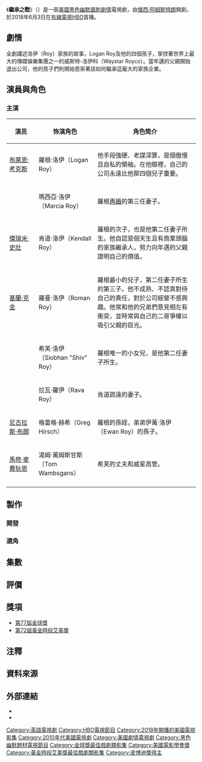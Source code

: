 {{noteTA
|G1=Show
|G2=TV
|G3=Movie
}}
{{TVshow}}
{{Infobox television
| show_name                = 繼承之戰
| original_name            = {{lang|en|''Succession''}}
| image                =
| image_size               = 
| caption                  = 
| bgcolour                 =
| colour text              =
| genre                    = {{Plainlist|
* [[黑色幽默|黑色幽默]]
* {{le|喜劇劇情片|Comedy-drama}} 
* [[劇情片|劇情]]
* [[諷刺|諷刺]]
}}
| format      = 電視劇
| creator                  = [[傑西·阿姆斯特朗|傑西·阿姆斯特朗]]
| based_on                 = 
| starring                 = {{Plainlist|
* [[布萊恩·考克斯_(演員)|布萊恩·考克斯]]
* {{le|希安·阿巴斯|Hiam Abbass}} 
* [[尼古拉斯·布朗|尼古拉斯·布朗]]
* [[基蘭·克金|基蘭·克金]]
* {{le|彼得·傅利曼|Peter Friedman}} 
* {{le|娜塔莉·戈德|Natalie Gold}}
* [[馬修·麥費狄恩|馬修·麥費狄恩]]
* [[阿蘭·拉克|阿蘭·拉克]]
* [[傑瑞米·史壯|傑瑞米·史壯]]
* {{le|羅布·楊|Rob Yang}} 
* 黛格瑪拉·多明絲姬（{{lang|en| Dagmara Domińczyk}}）
* 阿里安·莫耶德（{{lang|en| Arian Moayed}}）
* J·史密斯-卡梅倫（{{lang|en|J. Smith-Cameron}}）
}}
| composer                 = 尼可拉斯・布泰爾（{{lang|en|Nicholas Britell}}）
| country                  = {{US}}
| language                 = 英語
| num_seasons              = 3
| num_episodes             = 29
| list_episodes            = #集數
| executive_producer       = {{Plainlist|
* 傑西·阿姆斯特朗
* 凱文·J·梅賽克（{{lang|en|Kevin Messick}}）
* 法蘭克·瑞奇（{{lang|en|Frank Rich}}）
* [[威爾·法洛|威爾·法洛]]
* [[亞當·麥凱|亞當·麥凱]]
}}
| producer                 = {{Plainlist|
* Regina Heyman
* Dara Schnapper
}}
| cinematography           = Andrij Parekh
| editor                   = Mark Yoshikawa
| runtime                  = 56–66分鐘
| location                 = [[美國|美國]][[紐約|紐約]]
| company                  = {{Plainlist|
* {{nowrap|[[Gary_Sanchez_Productions|Gary Sanchez Productions]]}}
* Hyperobject Industries
* Project Zeus
}}
| distributor              = {{plainlist|
*[[華納兄弟電視公司|華納兄弟電視公司]]}}
| network                  = [[HBO|HBO]]
| first_aired              = {{Start date|2018|6|3}}
| last_aired               = 至今<!--{{End date|present}}--><!--Do not add until series has premiered, per the documentation of the template.-->
| website                  = https://www.hbo.com/succession
| website_title            = Official website
| show_name_zh-cn          = 继承之战
| show_name_zh-hk          = 傳媒家族繼承人
| show_name_zh-tw          = 傳媒家族繼承人{{efn|name="TW"}}<br/>繼承之戰{{efn|name="TW"|台灣初期以《傳媒-{}-家族繼承人》作為片名宣傳與上線，但在開播後的幾個禮拜，全面更名為《繼承之戰》。}}
}}

《'''繼承之戰'''》（{{lang-en|''Succession''}}）是一部[[美國|美國]][[黑色幽默|黑色幽默]][[諷刺|諷刺]][[劇情片|劇情]]電視劇，由[[傑西·阿姆斯特朗|傑西·阿姆斯特朗]]開創，於2018年6月3日在[[有線電視|有線電視]][[HBO|HBO]]首播。

== 劇情 == 
全劇講述洛伊（Roy）家族的故事，Logan Roy及他的四個孩子，掌控著世界上最大的傳媒娛樂集團之一的威斯特-洛伊科（Waystar Royco）。當年邁的父親開始退出公司，他的孩子們則開始思索著該如何繼承這龐大的家族企業。

== 演員與角色 == 

=== 主演 === 
{| class="wikitable" border="1"
! scope="col" width="120"| 演员 
! scope="col" width="180" | 饰演角色 
! scope="col" width="500" | 角色简介
|-
|[[布萊恩·考克斯_(演員)|布萊恩·考克斯]] || 羅根·洛伊（Logan Roy） || 他手段強硬、老謀深算，是個傲慢且自私的領袖。在他眼裡，自己的公司永遠比他那四個兒子重要。
|-
| {{le|希安·阿巴斯|Hiam Abbass}} || 瑪西亞·洛伊（Marcia Roy） || 羅根[[再婚|再婚]]的第三任妻子。
|-
| [[傑瑞米·史壯|傑瑞米·史壯]] || 肯道·洛伊（Kendall Roy）|| 羅根的次子，也是他第二任妻子所生。他自認是個天生且有商業頭腦的家族繼承人，努力向年邁的父親證明自己的價值。
|-
| [[基蘭·克金|基蘭·克金]] || 羅曼·洛伊（Roman Roy） || 羅根最小的兒子，第二任妻子所生的第三子。他不成熟、不認真對待自己的責任，對於公司經營不感興趣。他常和他的兄弟們意見相左有衝突，並時常與自己的二哥爭權以吸引父親的目光。
|-
| {{le|莎拉·史努克|Sarah Snook}} || 希芙·洛伊（Siobhan "Shiv" Roy）|| 羅根唯一的小女兒，是他第二任妻子所生。
|-
| {{le|娜塔莉·戈德|Natalie Gold}} || 拉瓦·羅伊（Rava Roy）|| 肯道疏遠的妻子。
|-
| [[尼古拉斯·布朗|尼古拉斯·布朗]] || 格雷格·赫希（Greg Hirsch） || 羅根的孫姪，弟弟伊萬·洛伊（Ewan Roy）的孫子。
|-
| [[馬修·麥費狄恩|馬修·麥費狄恩]] || 湯姆·萬姆斯甘斯（Tom Wambsgans）|| 希芙的丈夫和威星高管。
|-
|}

== 製作 ==
{{expand list}}

=== 開發 ===

=== 選角 ===

== 集數 ==

{{Series overview
|infoA      = 美國收視人數<br />(百萬)

| color1     = #4B322D
| link1      = #Season 1 (2018)
| episodes1  = 10
| start1     = {{Start date|2018|6|3}}
| end1       = {{End date|2018|8|5}}
| infoA1     = 0.603<ref>{{cite web |url=https://tvseriesfinale.com/tv-show/succession-season-one-ratings/ |title=Succession: Season One Ratings |website=TV Series Finale |date=August 7, 2018 |accessdate=October 30, 2019 |archive-date=2020-11-13 |archive-url=https://web.archive.org/web/20201113210923/https://tvseriesfinale.com/tv-show/succession-season-one-ratings/ |dead-url=no }}</ref>

| color2     = #AE906E
| link2      = #Season 2 (2019)
| episodes2  = 10
| start2     = {{Start date|2019|8|11}}
| end2       = {{End date|2019|10|13}}
| infoA2     = 0.597<ref>{{cite web |url=https://tvseriesfinale.com/tv-show/succession-season-two-ratings/ |title=Succession: Season Two Ratings |website=TV Series Finale |date=October 15, 2019 |accessdate=October 30, 2019 |archive-date=2020-11-13 |archive-url=https://web.archive.org/web/20201113210924/https://tvseriesfinale.com/tv-show/succession-season-two-ratings/ |dead-url=no }}</ref>

| color3     = #98ACB3
| link3      = #Season 3 (2021)
| episodes3  = 9
| start3     = {{Start date|2021|10|17}}
| end3       = {{End date|2021|12|12}}<ref name="Futon">{{cite web |title=Succession – Listings |url=http://www.thefutoncritic.com/showatch/succession/listings/ |publisher=[[The_Futon_Critic|The Futon Critic]] |access-date=September 14, 2021}}</ref>
}}

== 評價 ==
{{expand list}}

== 獎項 ==
*[[第77屆金球獎|第77屆金球獎]]{{link-en|金球獎最佳戲劇類電視劇集|Golden Globe Award for Best Television Series – Drama|最佳戲劇類電視劇集}}
*[[第72屆黃金時段艾美獎|第72屆黃金時段艾美獎]]{{le|黃金時段艾美獎最佳劇情類影集|Primetime Emmy Award for Outstanding Drama Series|最佳劇情類影集獎}}
<!--
== 宣傳與發行 ==
-->
== 注釋 ==
{{Reflist|group=lower-alpha}}

== 資料來源 ==
{{Reflist}}

== 外部連結 ==
* {{Official website|https://www.hbo.com/succession}}
* {{IMDb title|7660850}}

{{HBO}}

{{DEFAULTSORT:Succession (American TV series)}}
[[Category:英語電視劇|Category:英語電視劇]]
[[Category:HBO電視節目|Category:HBO電視節目]]
[[Category:2018年開播的美國電視影集|Category:2018年開播的美國電視影集]]
[[Category:2010年代美國電視劇|Category:2010年代美國電視劇]]
[[Category:美國劇情電視劇|Category:美國劇情電視劇]]
[[Category:黑色幽默題材電視節目|Category:黑色幽默題材電視節目]]
[[Category:金球獎最佳戲劇類影集|Category:金球獎最佳戲劇類影集]]
[[Category:美國電影學會獎|Category:美國電影學會獎]]
[[Category:黃金時段艾美獎最佳戲劇類影集|Category:黃金時段艾美獎最佳戲劇類影集]]
[[Category:皮博迪獎得主|Category:皮博迪獎得主]]